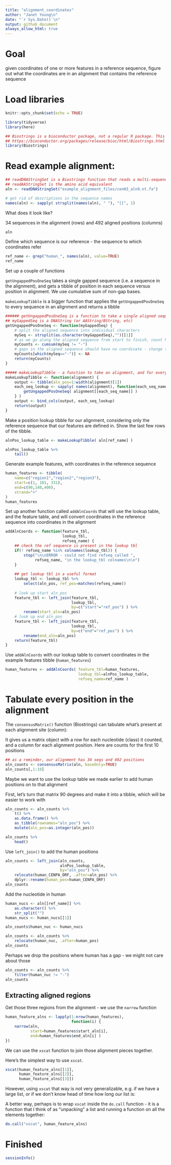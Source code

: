 ```yaml
---
title: "alignment_coordinates"
author: "Janet Young\n"
date: "`r Sys.Date()`\n"
output: github_document
always_allow_html: true
---
```


# Goal 

given coordinates of one or more features in a reference sequence, figure out what the coordinates are in an alignment that contains the reference sequence


# Load libraries

```r
knitr::opts_chunk$set(echo = TRUE)

library(tidyverse)
library(here)

## Biostrings is a bioconductor package, not a regular R package. This page has instructions on how to install it:
## https://bioconductor.org/packages/release/bioc/html/Biostrings.html
library(Biostrings)
```

# Read example alignment:

```r
## readDNAStringSet is a Biostrings function that reads a multi-sequence fasta file
## readAAStringSet is the amino acid equivalent
aln <- readDNAStringSet("example_alignment_files/cenH3_aln9.nt.fa")

# get rid of descriptions in the sequence names
names(aln) <- sapply( strsplit(names(aln), " "), "[[", 1)
```


What does it look like?

34 sequences in the alignment (rows) and 492 aligned positions (columns)

```r
aln
```


Define which sequence is our reference - the sequence to which coordinates refer

```r
ref_name <- grep("human_", names(aln), value=TRUE)
ref_name
```



Set up a couple of functions

`getUngappedPosOneSeq` takes a single gapped sequence (i.e. a sequence in the alignment), and gets a tibble of position in each sequence versus position in alignment. We use cumulative sum of non-gap bases.

`makeLookupTibble` is a bigger function that applies the `getUngappedPosOneSeq` to every sequence in an alignment and returns a tibble


```r
###### getUngappedPosOneSeq is a function to take a single aligned sequence, and to return a number for each position in the alignment that represents the position in the original sequence
## myGappedSeq is a DNAString (or AAString/BString, etc)
getUngappedPosOneSeq <- function(myGappedSeq) {
    # split the aligned sequence into individual characters
    mySeq <- strsplit(as.character(myGappedSeq),"")[[1]]
    # as we go along the aligned sequence from start to finish, count how many non-gap characters we have encountered
    myCounts <- cumsum(mySeq != "-")
    # gaps in the aligned sequence should have no coordinate - change those counts to NA
    myCounts[which(mySeq=="-")] <- NA
    return(myCounts)
}

##### makeLookupTibble - a function to take an alignment, and for every single sequence, get a position lookup table, and join the together
makeLookupTibble <- function(alignment) {
    output <- tibble(aln_pos=1:width(alignment)[1])
    each_seq_lookup <- sapply( names(alignment), function(each_seq_name) {
        getUngappedPosOneSeq( alignment[[each_seq_name]] )
    } ) 
    output <- bind_cols(output, each_seq_lookup)
    return(output)
}
```

Make a position lookup tibble for our alignment, considering only the reference sequence that our features are defined in.  Show the last few rows of the tibble.

```r
alnPos_lookup_table <- makeLookupTibble( aln[ref_name] )

alnPos_lookup_table %>% 
    tail()
```


Generate example features, with coordinates in the reference sequence

```r
human_features <- tibble(
    name=c("region1","region2","region3"),
    start=c(1, 101, 331),
    end=c(90,140,400),
    strand="+"
) 
human_features
```


Set up another function called `addAlnCoords` that will use the lookup table, and the feature table, and will convert coordinates in the reference sequence into coordinates in the alignment

```r
addAlnCoords <- function(feature_tbl,
                         lookup_tbl, 
                         refseq_name) {
    ## check the ref sequence is present in the lookup tbl
    if(! refseq_name %in% colnames(lookup_tbl)) {
        stop("\n\nERROR - could not find refseq called ",
             refseq_name, "in the lookup_tbl colnames\n\n")
    }
    
    ## get lookup tbl in a useful format
    lookup_tbl <- lookup_tbl %>% 
        select(aln_pos, ref_pos=matches(refseq_name))
    
    # look up start aln_pos
    feature_tbl <- left_join(feature_tbl,
                             lookup_tbl,
                             by=c("start"="ref_pos") ) %>% 
        rename(start_aln=aln_pos)
    # look up end aln_pos
    feature_tbl <- left_join(feature_tbl,
                             lookup_tbl,
                             by=c("end"="ref_pos") ) %>% 
        rename(end_aln=aln_pos)
    return(feature_tbl)
}
```

Use `addAlnCoords` with our lookup table to convert coordinates in the example features tibble (`human_features`)

```r
human_features <- addAlnCoords( feature_tbl=human_features, 
                                lookup_tbl=alnPos_lookup_table, 
                                refseq_name=ref_name )
```


# Tabulate every position in the alignment

The `consensusMatrix()` function (Biostrings) can tabulate what's present at each alignment site (column):

It gives us a matrix object with a row for each nucleotide (class) it counted, and a column for each alignment position. Here are counts for the first 10 positions

```r
## as a reminder, our alignment has 34 seqs and 492 positions
aln_counts <- consensusMatrix(aln, baseOnly=TRUE)
aln_counts[,1:10]
```
Maybe we want to use the lookup table we made earlier to add human positions on to that alignment

First, let's turn that matrix 90 degrees and make it into a tibble, which will be easier to work with
```r
aln_counts <- aln_counts %>% 
    t() %>% 
    as.data.frame() %>% 
    as_tibble(rownames="aln_pos") %>% 
    mutate(aln_pos=as.integer(aln_pos))

aln_counts %>% 
    head()
```

Use `left_join()` to add the human positions

```r
aln_counts <- left_join(aln_counts,
                        alnPos_lookup_table, 
                        by="aln_pos") %>% 
    relocate(human_CENPA_ORF, .after=aln_pos) %>% 
    dplyr::rename(human_pos=human_CENPA_ORF)
aln_counts
```

Add the nucleotide in human 

```r

human_nucs <- aln[[ref_name]] %>% 
    as.character() %>% 
    str_split("")
human_nucs <- human_nucs[[1]]

aln_counts$human_nuc <- human_nucs

aln_counts <- aln_counts %>% 
    relocate(human_nuc, .after=human_pos)
aln_counts
```


Perhaps we drop the positions where human has a gap - we might not care about those

```r
aln_counts <- aln_counts %>% 
    filter(human_nuc != "-")
aln_counts
```



## Extracting aligned regions

Get those three regions from the alignment - we use the `narrow` function

```r
human_feature_alns <- lapply(1:nrow(human_features), 
                             function(i) {
    narrow(aln, 
           start=human_features$start_aln[i],
           end=human_features$end_aln[i] )
})
```


We can use the `xscat` function to join those alignment pieces together.

Here's the simplest way to use `xscat`.  

```r
xscat(human_feature_alns[[1]],
      human_feature_alns[[2]],
      human_feature_alns[[3]])
```

However, using `xscat` that way is not very generalizable, e.g. if we have a large list, or if we don't know head of time how long our list is:

A better way, perhaps is to wrap `xscat` inside the `do.call` function - it is a function that I think of as "unpacking" a list and running a function on all the elements together:

```r
do.call("xscat", human_feature_alns)
```

# Finished

```r
sessionInfo()
```


